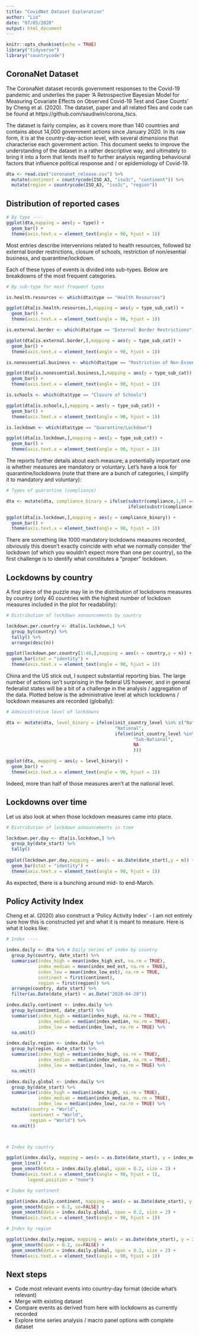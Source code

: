 ```yaml
---
title: "CovidNet Dataset Exploration"
author: "Lio"
date: "07/05/2020"
output: html_document
---
```


```r
knitr::opts_chunk$set(echo = TRUE)
library("tidyverse")
library("countrycode")
```

## CoronaNet Dataset

The CoronaNet dataset records government responses to the Covid-19 pandemic and underlies the paper 'A Retrospective Bayesian Model for Measuring Covariate Effects on Observed Covid-19 Test and Case Counts' by Cheng et al. (2020). The dataset, paper and all related files and code can be found at https://github.com/saudiwin/corona_tscs.

The dataset is fairly complex, as it covers more than 140 countries and contains about 14,000 government actions since January 2020. In its raw form, it is at the country-day-action level, with several dimensions that characterise each government action. This document seeks to improve the understanding of the dataset in a rather descriptive way, and ultimately to bring it into a form that lends itself to further analysis regarding behavioural factors that influence political response and / or epidemiology of Covid-19. 

```r
dta <- read.csv("coronanet_release.csv") %>%
  mutate(continent = countrycode(ISO_A3, "iso3c", "continent")) %>%
  mutate(region = countrycode(ISO_A3, "iso3c", "region"))
```
## Distribution of reported cases

```r

# By type ----
ggplot(dta,mapping = aes(y = type)) +
  geom_bar() +
  theme(axis.text.x = element_text(angle = 90, hjust = 1))

```

Most entries describe intervenrions related to health resources, followed bz external border restrictions, closure of schools, restriction of non/esential business, and quarantine/lockdown.

Each of these types of events is divided into sub-types. Below are breakdowns of the most frequent categories.

```r

# By sub-type for most frequent types

is.health.resources <- which(dta$type == "Health Resources")

ggplot(dta[is.health.resources,],mapping = aes(y = type_sub_cat)) +
  geom_bar() +
  theme(axis.text.x = element_text(angle = 90, hjust = 1))

is.external.border <- which(dta$type == "External Border Restrictions")

ggplot(dta[is.external.border,],mapping = aes(y = type_sub_cat)) +
  geom_bar() +
  theme(axis.text.x = element_text(angle = 90, hjust = 1))

is.nonessential.business <- which(dta$type == "Restriction of Non-Essential Businesses")

ggplot(dta[is.nonessential.business,],mapping = aes(y = type_sub_cat)) +
  geom_bar() +
  theme(axis.text.x = element_text(angle = 90, hjust = 1))

is.schools <- which(dta$type == "Closure of Schools")

ggplot(dta[is.schools,],mapping = aes(y = type_sub_cat)) +
  geom_bar() +
  theme(axis.text.x = element_text(angle = 90, hjust = 1))

is.lockdown <- which(dta$type == "Quarantine/Lockdown")

ggplot(dta[is.lockdown,],mapping = aes(y = type_sub_cat)) +
  geom_bar() +
  theme(axis.text.x = element_text(angle = 90, hjust = 1))

```

The reports further details about each measure; a potentially important one is whether measures are mandatory or voluntary. Let's have a look for quarantine/lockdowns (note that there are a bunch of categories, I simplify it to mandatory and voluntary):

```r

# Types of quarantine (compliance)

dta <- mutate(dta, compliance_binary = ifelse(substr(compliance,1,9) == "Mandatory", "Mandatory",
                                              ifelse(substr(compliance,1,9) == "Voluntary", "Voluntary", NA)))

ggplot(dta[is.lockdown,],mapping = aes(y = compliance_binary)) +
  geom_bar() +
  theme(axis.text.x = element_text(angle = 90, hjust = 1))

```

There are something like 1000 mandatory lockdowns measures recorded, obviously this doesn't exactly coincide with what we normally consider 'the' lockdown (of which you wouldn't expect more than one per country), so the first challenge is to identify what constitutes a "proper" lockdown.

## Lockdowns by country

A first piece of the puzzle may lie in the distribution of lockdowns measures by country (only 40 countries with the highest number of lockdown measures included in the plot for readability):

```r

# Distribution of lockdown announcements by country

lockdown.per.country <- dta[is.lockdown,] %>%
  group_by(country) %>%
  tally() %>%
  arrange(desc(n))

ggplot(lockdown.per.country[1:40,],mapping = aes(x = country,y = n)) +
  geom_bar(stat = "identity") +
  theme(axis.text.x = element_text(angle = 90, hjust = 1))

```

China and the US stick out, I suspect substantial reporting bias. The large number of actions isn't surprising in the federal US however, and in general federalist states will be a bit of a challenge in the analysis / aggregation of the data. Plotted below is the administrative level at which lockdowns / lockdown measures are recorded (globally):

```r

# Administrative level of lockdowns

dta <- mutate(dta, level_binary = ifelse(init_country_level %in% c("National", "No, it is at the national level"), 
                                         "National",
                                         ifelse(init_country_level %in% c("Municipal", "Yes, it is at the province/state level"),
                                                "Sub-National",
                                                NA
                                                )))

ggplot(dta, mapping = aes(y = level_binary)) +
  geom_bar() +
  theme(axis.text.x = element_text(angle = 90, hjust = 1))

```

Indeed, more than half of those measures aren't at the national level.


## Lockdowns over time

Let us also look at when those lockdown measures came into place.

```r

# Distribution of lockdown announcements in time

lockdown.per.day <- dta[is.lockdown,] %>%
  group_by(date_start) %>%
  tally()
  
ggplot(lockdown.per.day,mapping = aes(x = as.Date(date_start),y = n)) +
  geom_bar(stat = "identity") +
  theme(axis.text.x = element_text(angle = 90, hjust = 1))
```

As expected, there is a bunching around mid- to end-March.

## Policy Activity Index

Cheng et al. (2020) also construct a 'Policy Activity Index' - I am not entirely sure how this is constructed yet and what it is meant to measure. Here is what it looks like:

```r

# Index ----

index.daily <- dta %>% # Daily series of index by country
  group_by(country, date_start) %>%
  summarise(index_high = mean(index_high_est, na.rm = TRUE),
            index_median = mean(index_med_est, na.rm = TRUE),
            index_low = mean(index_low_est), na.rm = TRUE,
            continent = first(continent),
            region = first(region)) %>%
  arrange(country, date_start) %>%
  filter(as.Date(date_start) < as.Date("2020-04-20")) 

index.daily.continent <- index.daily %>%
  group_by(continent, date_start) %>%
  summarise(index_high = median(index_high, na.rm = TRUE),
            index_median = median(index_median, na.rm = TRUE),
            index_low = median(index_low), na.rm = TRUE) %>%
  na.omit()

index.daily.region <- index.daily %>%
  group_by(region, date_start) %>%
  summarise(index_high = median(index_high, na.rm = TRUE),
            index_median = median(index_median, na.rm = TRUE),
            index_low = median(index_low), na.rm = TRUE) %>%
  na.omit()

index.daily.global <- index.daily %>%
  group_by(date_start) %>%
  summarise(index_high = median(index_high, na.rm = TRUE),
            index_median = median(index_median, na.rm = TRUE),
            index_low = median(index_low), na.rm = TRUE) %>%
  mutate(country = "World",
         continent = "World",
         region = "World") %>%
  na.omit()



# Index by country

ggplot(index.daily, mapping = aes(x = as.Date(date_start), y = index_median, colour = country)) +
  geom_line() +
  geom_smooth(data = index.daily.global, span = 0.2, size = 2) +
  theme(axis.text.x = element_text(angle = 90, hjust = 1),
        legend.position = "none")

# Index by continent

ggplot(index.daily.continent, mapping = aes(x = as.Date(date_start), y = index_median, colour = continent)) +
  geom_smooth(span = 0.2, se=FALSE) +
  geom_smooth(data = index.daily.global, span = 0.2, size = 2) +
  theme(axis.text.x = element_text(angle = 90, hjust = 1))

# Index by region

ggplot(index.daily.region, mapping = aes(x = as.Date(date_start), y = index_median, colour = region)) +
  geom_smooth(span = 0.2, se=FALSE) +
  geom_smooth(data = index.daily.global, span = 0.2, size = 2) +
  theme(axis.text.x = element_text(angle = 90, hjust = 1))


```

## Next steps 

* Code most relevant events into country-day format (decide what's relevant)
* Merge with existing dataset
* Compare events as derived from here with lockdowns as currently recorded
* Explore time series analysis / macro panel options with complete dataset